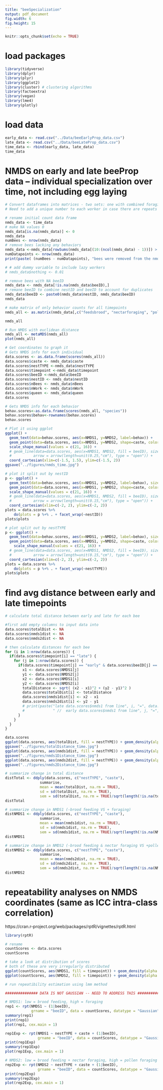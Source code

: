 ```yaml
---
title: "beeSpecialization"
output: pdf_document
fig.width: 6
fig.height: 15
---
```


```r
knitr::opts_chunk$set(echo = TRUE)
```

# load packages
```r
library(tidyverse)
library(dplyr)
library(plyr)
library(ggplot2)
library(cluster) # clustering algorithms
library(factoextra)
library(vegan) 
library(lme4)
library(plotly)
```

# load data
```r
early_data <- read.csv("../Data/beeEarlyProp_data.csv")
late_data <- read.csv("../Data/beeLateProp_data.csv")
time_data <- rbind(early_data, late_data)
time_data
```

# NMDS on early and late beeProp data -- individual specialization over time, not including egg laying
```r
# Convert dataframes into matrices - two sets: one with combined foraging and one with separated foraging 
# Need to add a unique number to each worker in case there are repeats 

# rename initial count data frame
nmds_data <- time_data
# make NA values 0
nmds_data[is.na(nmds_data)] <- 0
nmds_data
numBees <- nrow(nmds_data)
# remove bees lacking any behaviors
nmds_data <-nmds_data[rowSums(nmds_data[(10:(ncol(nmds_data) - 1))]) > 0, ]
numDatapoints <- nrow(nmds_data)
print(paste( (numBees - numDatapoints), "bees were removed from the nmds data because they had 0 recorded behaviors", sep = " "))

# # add dummy variable to include lazy workers
# nmds_data$nothing <- 0.01

# remove bees with NA beeID
nmds_data <- nmds_data[!is.na(nmds_data$beeID),]
# remane beeID to combine nestID and beeID to account for duplicates
nmds_data$beeID <- paste0(nmds_data$nestID, nmds_data$beeID)
nmds_data

# make matrix of only behavior counts for all timepoints
nmds_all <- as.matrix(nmds_data[,c("feedsbrood", "nectarforaging", "pollenforaging")]) # not inlcuding egg laying

nmds_all

# Run NMDS with euclidean distance
nmds_all <- metaMDS(nmds_all)
plot(nmds_all)

# Get coordinates to graph it 
# Gets NMDS info for each individual
data.scores <- as.data.frame(scores(nmds_all))
data.scores$caste <- nmds_data$caste
data.scores$nestTYPE <-nmds_data$nestTYPE
data.scores$timepoint <-nmds_data$timepoint
data.scores$beeID <-nmds_data$beeID
data.scores$nestID <- nmds_data$nestID
data.scores$nBees <- nmds_data$nBees
data.scores$nWork <- nmds_data$nWork
data.scores$queen <- nmds_data$queen
data.scores

# Gets NMDS info for each behavior
behav.scores<-as.data.frame(scores(nmds_all, "species"))
behav.scores$behav<-rownames(behav.scores)
behav.scores

# Plot it using ggplot
ggplot() + 
  geom_text(data=behav.scores, aes(x=NMDS1, y=NMDS2, label=behav)) +
  geom_point(data=data.scores, aes(x=NMDS1, y=NMDS2, shape=caste, color = timepoint), size = 2, position = position_jitter(width=0.08, height=0.08)) + 
  scale_shape_manual(values = c(21, 16)) +
  # geom_line(data=data.scores, aes(x=NMDS1, NMDS2, fill = beeID), size = 0.15, position = position_jitter(width = 0, height = 0),
  #          arrow = arrow(length=unit(0.25,"cm"), type = "open")) +
  coord_cartesian(xlim=c(-1.5, 1.5), ylim=c(-1.5, 2))
ggsave("../figures/nmds_time.jpg")

# plot it split out by nestID
p <- ggplot() + 
  geom_text(data=behav.scores, aes(x=NMDS1, y=NMDS2, label=behav), size = 2) +
  geom_point(data=data.scores, aes(x=NMDS1, y=NMDS2, shape=caste, color = timepoint), position = position_jitter(width=0.05, height=0.05)) + 
  scale_shape_manual(values = c(21, 16)) +
  # geom_line(data=data.scores, aes(x=NMDS1, NMDS2, fill = beeID), size = 0.15,
  #          arrow = arrow(length=unit(0.15,"cm"), type = "open")) +
  coord_cartesian(xlim=c(-2, 2), ylim=c(-2, 2))
plots = data.scores %>%
    do(plots = p %+% . + facet_wrap(~nestID))
plots$plots

# plot split out by nestTYPE
p <- ggplot() + 
  geom_text(data=behav.scores, aes(x=NMDS1, y=NMDS2, label=behav), size = 3) +
  geom_point(data=data.scores, aes(x=NMDS1, y=NMDS2, shape=caste, color = timepoint), size = 2, position = position_jitter(width=0.05, height=0.05)) + 
    scale_shape_manual(values = c(21, 16)) +
  # geom_line(data=data.scores, aes(x=NMDS1, NMDS2, fill = beeID), size = 0.15,
  #          arrow = arrow(length=unit(0.15,"cm"), type = "open")) +
  coord_cartesian(xlim=c(-2, 2), ylim=c(-2, 2))
plots = data.scores %>%
    do(plots = p %+% . + facet_wrap(~nestTYPE))
plots$plots
```

# find avg distance between early and late timepoints
```r
# calculate total distance between early and late for each bee

#first add empty columns to input data into
data.scores$totalDist <- NA
data.scores$nmds1dist <- NA
data.scores$nmds2dist <- NA

# then calculate distances for each bee
for (i in 1:nrow(data.scores)) {                                                                # for each row in the dataset
  if(data.scores$timepoint[i] == "late") {                                                      # look at the the late bees only
    for (j in 1:nrow(data.scores)) {                                                            # then iterate back through the dataset
      if(data.scores$timepoint[j] == "early" & data.scores$beeID[j] == data.scores$beeID[i]) {  # and find the early entry with the same bee ID
        x1 <- data.scores$NMDS1[j]                                                              # define the nmds coordinates as x,y for early (j) and late (i)
        y1 <- data.scores$NMDS2[j]
        x2 <- data.scores$NMDS1[i]
        y2 <- data.scores$NMDS2[i]
        totalDistance <- sqrt( (x2 - x1)^2 + (y2 - y1)^2 )                                      # formula for distance between two points
        data.scores$totalDist[i] <- totalDistance                                               # fill in the dataframe with distances between early and late
        data.scores$nmds1dist[i] <- x2 - x1
        data.scores$nmds2dist[i] <- y2 - y1
        # print(paste("late data.scores$nmds1 from line", i, "=", data.scores$NMDS1[i],
        #             " //  early data.scores$nmds1 from line", j, "=", data.scores$NMDS1[j], sep = " "))
      }
    }
  }
}

data.scores
ggplot(data.scores, aes(totalDist, fill = nestTYPE)) + geom_density(alpha = 0.3)
ggsave("../figures/totalDistance_time.jpg")
ggplot(data.scores, aes(nmds1dist, fill = nestTYPE)) + geom_density(alpha = 0.3)
ggsave("../figures/nmds1Distance_time.jpg")
ggplot(data.scores, aes(nmds2dist, fill = nestTYPE)) + geom_density(alpha = 0.3)
ggsave("../figures/nmds2Distance_time.jpg")

# summarize change in total distance
distTotal <- ddply(data.scores, c("nestTYPE", "caste"),
                summarise,
                mean = mean(totalDist, na.rm = TRUE),
                sd = sd(totalDist, na.rm = TRUE),
                sem = sd(totalDist, na.rm = TRUE)/sqrt(length(!is.na(totalDist))))
distTotal

# summarize change in NMDS1 (-brood feeding VS + foraging)
distNMDS1 <- ddply(data.scores, c("nestTYPE", "caste"),
                summarise,
                mean = mean(nmds1dist, na.rm = TRUE),
                sd = sd(nmds1dist, na.rm = TRUE),
                sem = sd(nmds1dist, na.rm = TRUE)/sqrt(length(!is.na(NMDS1))))
distNMDS1

# summarize change in NMDS2 (-brood feeding & nectar foraging VS +pollen foraging)
distNMDS2 <- ddply(data.scores, c("nestTYPE", "caste"),
                summarise,
                mean = mean(nmds2dist, na.rm = TRUE),
                sd = sd(nmds2dist, na.rm = TRUE),
                sem = sd(nmds2dist, na.rm = TRUE)/sqrt(length(!is.na(NMDS2))))
distNMDS2
```

<!-- # glmm on NMDS coordinates across time, nestTYPE, and caste -->
<!-- could also do queen, nBees, nWork instead of or in addition to nestTYPE -->
<!-- ```{r} -->

<!-- # rename for analyses -->
<!-- nmdsData <- data.scores -->

<!-- library(car) -->
<!-- library(MASS) -->

<!-- hist(nmdsData$NMDS1) -->

<!-- ############ CAN'T FIGURE OUT CORRECT DISTRIBUTION. ANALYSES ARE INVALID UNTIL THIS IS RESOLVED ############ -->
<!-- # normal distribution -->
<!-- qqp(nmdsData$NMDS1, "norm") -->

<!-- # lnorm means lognormal -->
<!-- qqp(nmdsData$NMDS1, "lnorm") -->

<!-- fitBinom <- fitdistr(data=nmdsData$NMDS1, dist="binom") -->
<!-- qqp(nmdsData$NMDS1, "binom", size=100, fitBinom$estimate) -->

<!-- # gamma must be positive numbers -->
<!-- # gamma <- fitdistr(nmdsData$NMDS1, "gamma") -->
<!-- # qqp(nmdsData$NMDS1, "gamma", shape = gamma$estimate[[1]], rate = gamma$estimate[[2]]) -->

<!-- # run model on NMDS1: egg laying VS foraging (brood feeding in between) -->
<!-- library(lme4) -->
<!-- nmds1 <- glmer(NMDS1 ~ timepoint*nestTYPE + timepoint*caste + (1|beeID) + (1|nestID), -->
<!--               data = nmdsData) -->

<!-- modelResiduals <- resid(nmds1, type = "pearson") # Extract standardized residuals -->
<!-- hist(modelResiduals) -->
<!-- qqnorm(resid(nmds1)) -->
<!-- plot(nmds1) -->

<!-- # p values -->
<!-- library(sjPlot) -->
<!-- tab_model(nmds1) -->

<!-- # run model on NMDS2: brood feeding VS egg laying + foraging -->
<!-- library(lme4) -->
<!-- nmdsData$NMDS2.s <- sqrt(nmdsData$NMDS2 + 2) -->
<!-- hist(nmdsData$NMDS2) -->

<!-- # poisson must be positive whole numbers -->
<!-- poisson <- fitdistr(nmdsData$NMDS2, "Poisson") -->
<!-- qqp(nmdsData$NMDS2, "pois", lambda = poisson$estimate) -->

<!-- nmds2 <- glmer(NMDS2 ~ timepoint*nestTYPE + timepoint*caste + (1|beeID) + (1|nestID), -->
<!--               data = nmdsData) -->
<!-- qqnorm(resid(nmds2)) -->
<!-- hist(resid(nmds2)) -->

<!-- # p values -->
<!-- library(sjPlot) -->
<!-- tab_model(nmds2) -->
<!-- ``` -->

# repeatability analyses on NMDS coordinates (same as ICC intra-class correlation)
https://cran.r-project.org/web/packages/rptR/vignettes/rptR.html
```r
library(rptR)

# rename
countScores <- data.scores
countScores

# take a look at distribution of scores
# both of these are very irregularly distributed
ggplot(countScores, aes(NMDS1, fill = timepoint)) + geom_density(alpha = 0.2)
ggplot(countScores, aes(NMDS2, fill = timepoint)) + geom_density(alpha = 0.2)

# run repeatibility estimation using lmm method

############### DATA IS NOT GAUSSIAN -- NEED TO ADDRESS THIS ####################

# NMDS1: low = brood feeding, high = foraging
rep1 <- rpt(NMDS1 ~ (1|beeID),
            grname = "beeID", data = countScores, datatype = "Gaussian", nboot = 1000, npermut = 0)
summary(rep1)
print(rep1)
plot(rep1, cex.main = 1)

rep1Exp <- rpt(NMDS1 ~ nestTYPE + caste + (1|beeID),
               grname = "beeID", data = countScores, datatype = "Gaussian", nboot = 1000, npermut = 0)
print(rep1Exp)
summary(rep1Exp)
plot(rep1Exp, cex.main = 1)

# NMDS2: low = brood feeding + nectar foraging, high = pollen foraging
rep2Exp <- rpt(NMDS2 ~ nestTYPE + caste + (1|beeID),
               grname = "beeID", data = countScores, datatype = "Gaussian", nboot = 1000, npermut = 0)
print(rep2Exp)
summary(rep2Exp)
plot(rep2Exp, cex.main = 1)
```

<!-- # division of labor index -->

<!-- this yeilds a DOL index between 0 (no division) and 1 (complete division) for each bee -->
<!-- issues = does not describe which behavior a bee is specializing on. eg specializing entirely on nectar foraging and specializing entirely on egg laying both yield same number -->

<!-- https://www.journals.uchicago.edu/doi/pdfplus/10.1086/424968 -->

<!-- https://watermark.silverchair.com/arn018.pdf?token=AQECAHi208BE49Ooan9kkhW_Ercy7Dm3ZL_9Cf3qfKAc485ysgAAArAwggKsBgkqhkiG9w0BBwagggKdMIICmQIBADCCApIGCSqGSIb3DQEHATAeBglghkgBZQMEAS4wEQQM0mGmfTsnhsoK-Y_uAgEQgIICY-aMO-F9oEaBklacEnjaMSJCFsghtzm6jKWajfSFUi1WmnoBV8zpdiY0ztkvgG8k3Vi7Vaby0gWJGaGto13hllldFKZg-C-TNDdv7yJt81TrpV3M_ooNiYcjJq92Y6ObRoYrlxUJfi77RK3_cDBJ9Ag8JjhA03UWwerFU5FE71P3-7ptplP8rI8QYpXNZdtZbyoYrEN80JYxjgt1o2zAFGvRF3r-_1ExlhdpKr5k0OxGqlCa11kFUpBAjFpMun5qR6JL-8bkcbRIAmNnBBduCg1CSXoUBpx18ouZnNJu_v9OQodZ7hBYPfu62SRjQ9TNEZqadgMAt0mMreuH60st2TagmvXlqLPPyoIu7-0ZBvdD6nvcmJ-miBhUw7Z6vCia1KhrvpvKvhZem2N3zsGsNSp_UFSvVSwtNeHdguMtId5zSe70mWdbDBfTJAsag1sf5YAeCd0XwDSRsfarD2aAYlmQ0ARCd8qC8yxdUlKqohn3Xsh70IBQL1jc_l32k1Q7fiplJiD6hQ69Yge2M961fZML1G5vIQa5DxBgThNYg5GyQxXnyzCFHWJIDhqKwHtWgiWQgbA63qMK2IHNicOSw8JhrpaWlWgEUX8NiaiF7ICzNxFh2pcdL-hnazO1StB1anJtiTo-RHgeLji4E9qYFpT3DYcw6ptUAxjLUql3d1M0aByMRS0EhoZCoUfER_8iiUicTNGUi4w85O5mm55B4vRheg5XGSlby26I0_H9zOtK-eQ3PmKHB4DyPvd-Ch24hp4FBEFJM4pI_sCZJc8_p8JuYOonUk_M3aqNLQKGznrL_xu2 -->
<!-- ```{r} -->
<!-- # start with matrix where each row is an individual, and each column is a behavior -->
<!-- # transform the data so that all values sum to 1 -->

<!-- # rename and split out early and late timepoints -->
<!-- alldol <- count_data  -->
<!-- earlydol <- count_data[count_data$timepoint == "early", ] -->
<!-- latedol <- count_data[count_data$timepoint == "late", ] -->

<!-- # CALCULATE FOR ALL DATA -->

<!-- # remove bees without behaviors -->
<!-- alldol <- alldol[alldol$nBehavs > 0, ] -->
<!-- # reformat to sum to 1 -->
<!-- totBehavs <- alldol$nBehavs[nrow(alldol)] -->
<!-- alldol$feedsbrood <- alldol$feedsbrood / totBehavs -->
<!-- alldol$nectarforaging <- alldol$nectarforaging / totBehavs -->
<!-- alldol$pollenforaging <- alldol$pollenforaging / totBehavs -->
<!-- alldol$egglaying <- alldol$egglaying / totBehavs -->
<!-- # reformat as matrix with only behavior info -->
<!-- alldol_M <- as.matrix(alldol[,c("feedsbrood", "nectarforaging", "pollenforaging", "egglaying")]) -->

<!-- # calculate shannon's index for distributions of individuals across tasks -->
<!-- shannon <- diversity(alldol_M, index = "shannon") -->
<!-- hist(shannon) -->
<!-- # add shannon index into dataframe with bee info -->
<!-- alldol <- cbind(alldol, shannon) -->

<!-- ###################### DON'T YET KNOW HOW TO CALCLUATE MUTUAL ENTROPY OF MATRIX - THIS IS INCORRECT ###################### -->

<!-- # calculate mutal entropy for entire matrix -->
<!-- # this function returns an estimate of the Shannon entropy -- cannot find "mutual entropy" -->
<!-- # https://cran.r-project.org/web/packages/entropy/entropy.pdf -->
<!-- library(entropy) -->
<!-- # using maximum likelihood method here, there are many other options -->
<!-- mutEntropy <- entropy(alldol_M, method = "ML") -->
<!-- mutEntropy -->
<!-- # calcluate dol index (mutual entropy / H) for each bee and add it to the dataframe -- should be an index between 0-1 -->
<!-- alldol$dol <- mutEntropy / alldol$shannon -->
<!-- alldol  -->
<!-- ``` -->

<!-- # glmm on H across time, nestTYPE, and caste -->
<!-- ```{r} -->
<!-- # add a small value to data so that values > 0 -->
<!-- alldol$H1 <- alldol$H + 0.01 -->

<!-- library(car) -->
<!-- library(MASS) -->

<!-- ######################### CAN'T FIGURE OUT DISTRIBUTION. ANALYSES ARE INVALID UNTIL THIS IS RESOLVED ######################## -->

<!-- # normal distribution -->
<!-- qqp(alldol$H1, "norm") -->

<!-- # lnorm means lognormal -->
<!-- qqp(alldol$H1, "lnorm") -->

<!-- # gamma must be positive numbers -->
<!-- gamma <- fitdistr(alldol$H1, "gamma") -->
<!-- qqp(alldol$H1, "gamma", shape = gamma$estimate[[1]], rate = gamma$estimate[[2]]) -->

<!-- # run model -->
<!-- library(lme4) -->
<!-- dol1 <- glmer(H ~ nestTYPE + caste + timepoint + (1|beeID), -->
<!--               data = alldol) -->

<!-- # p values -->
<!-- library(sjPlot) -->
<!-- tab_model(dol1) -->
<!-- ``` -->








































